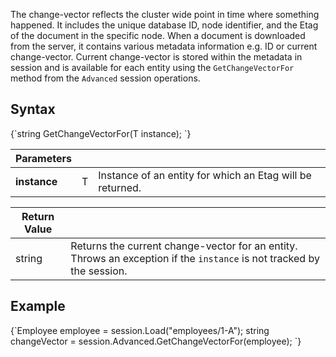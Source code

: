 
The change-vector reflects the cluster wide point in time where something happened. It includes the unique database ID, node identifier, and the Etag of the document in the specific node.
When a document is downloaded from the server, it contains various metadata information e.g. ID or current change-vector. Current change-vector is stored within the metadata in session and is available for each entity using the `GetChangeVectorFor` method from the `Advanced` session operations.

## Syntax

<TabItem value="get_change_vector_1" label="get_change_vector_1">
<CodeBlock language="csharp">
{`string GetChangeVectorFor<T>(T instance);
`}
</CodeBlock>
</TabItem>

| Parameters | | |
| ------------- | ------------- | ----- |
| **instance** | T | Instance of an entity for which an Etag will be returned. |

| Return Value | |
| ------------- | ----- |
| string | Returns the current change-vector for an entity. Throws an exception if the `instance` is not tracked by the session. |

## Example

<TabItem value="get_change_vector_2" label="get_change_vector_2">
<CodeBlock language="csharp">
{`Employee employee = session.Load<Employee>("employees/1-A");
string changeVector = session.Advanced.GetChangeVectorFor(employee);
`}
</CodeBlock>
</TabItem>


